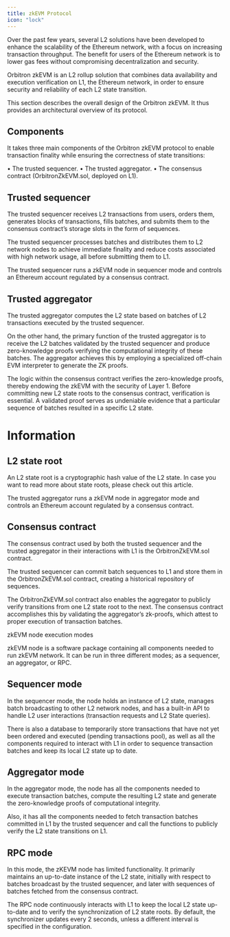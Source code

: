 ```yaml
---
title: zkEVM Protocol
icon: "lock"
---
```


Over the past few years, several L2 solutions have been developed to enhance the scalability of the Ethereum network, with a focus on increasing transaction throughput. The benefit for users of the Ethereum network is to lower gas fees without compromising decentralization and security.

Orbitron zkEVM is an L2 rollup solution that combines data availability and execution verification on L1, the Ethereum network, in order to ensure security and reliability of each L2 state transition.

This section describes the overall design of the Orbitron zkEVM. It thus provides an architectural overview of its protocol.

## Components

It takes three main components of the Orbitron zkEVM protocol to enable transaction finality while ensuring the correctness of state transitions:

• The trusted sequencer.
• The trusted aggregator.
• The consensus contract (OrbitronZkEVM.sol, deployed on L1).

## Trusted sequencer

The trusted sequencer receives L2 transactions from users, orders them, generates blocks of transactions, fills batches, and submits them to the consensus contract’s storage slots in the form of sequences.

The trusted sequencer processes batches and distributes them to L2 network nodes to achieve immediate finality and reduce costs associated with high network usage, all before submitting them to L1.

The trusted sequencer runs a zkEVM node in sequencer mode and controls an Ethereum account regulated by a consensus contract.

## Trusted aggregator

The trusted aggregator computes the L2 state based on batches of L2 transactions executed by the trusted sequencer.

On the other hand, the primary function of the trusted aggregator is to receive the L2 batches validated by the trusted sequencer and produce zero-knowledge proofs verifying the computational integrity of these batches. The aggregator achieves this by employing a specialized off-chain EVM interpreter to generate the ZK proofs.

The logic within the consensus contract verifies the zero-knowledge proofs, thereby endowing the zkEVM with the security of Layer 1. Before committing new L2 state roots to the consensus contract, verification is essential. A validated proof serves as undeniable evidence that a particular sequence of batches resulted in a specific L2 state.

# Information

## L2 state root

An L2 state root is a cryptographic hash value of the L2 state. In case you want to read more about state roots, please check out this article.

The trusted aggregator runs a zkEVM node in aggregator mode and controls an Ethereum account regulated by a consensus contract.

## Consensus contract

The consensus contract used by both the trusted sequencer and the trusted aggregator in their interactions with L1 is the OrbitronZkEVM.sol contract.

The trusted sequencer can commit batch sequences to L1 and store them in the OrbitronZkEVM.sol contract, creating a historical repository of sequences.

The OrbitronZkEVM.sol contract also enables the aggregator to publicly verify transitions from one L2 state root to the next. The consensus contract accomplishes this by validating the aggregator’s zk-proofs, which attest to proper execution of transaction batches.

zkEVM node execution modes

zkEVM node is a software package containing all components needed to run zkEVM network. It can be run in three different modes; as a sequencer, an aggregator, or RPC.

## Sequencer mode

In the sequencer mode, the node holds an instance of L2 state, manages batch broadcasting to other L2 network nodes, and has a built-in API to handle L2 user interactions (transaction requests and L2 State queries).

There is also a database to temporarily store transactions that have not yet been ordered and executed (pending transactions pool), as well as all the components required to interact with L1 in order to sequence transaction batches and keep its local L2 state up to date.

## Aggregator mode

In the aggregator mode, the node has all the components needed to execute transaction batches, compute the resulting L2 state and generate the zero-knowledge proofs of computational integrity.

Also, it has all the components needed to fetch transaction batches committed in L1 by the trusted sequencer and call the functions to publicly verify the L2 state transitions on L1.

## RPC mode

In this mode, the zKEVM node has limited functionality. It primarily maintains an up-to-date instance of the L2 state, initially with respect to batches broadcast by the trusted sequencer, and later with sequences of batches fetched from the consensus contract.

The RPC node continuously interacts with L1 to keep the local L2 state up-to-date and to verify the synchronization of L2 state roots. By default, the synchronizer updates every 2 seconds, unless a different interval is specified in the configuration.